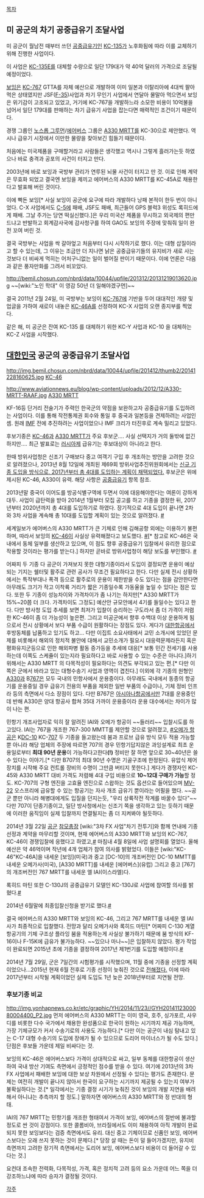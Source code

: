 [[목차]]

== 미 공군의 차기 공중급유기 조달사업 ==
미 공군이 월남전 때부터 쓰던 [[공중급유기]]인 [[KC-135]]가 노후화됨에 따라 이를 교체하기 위해 진행한 사업이다.

이 사업은 [[KC-135]]E를 대체할 수량으로 일단 179대가 약 40억 달러의 가격으로 조달될 예정이었다.

[[보잉]]은 [[KC-767]] GTTA를 자체 예산으로 개발하여 이미 일본과 이탈리아에 4대씩 팔아먹은 상태였지만 JSF([[F-35]])사업과 차기 무인기 사업에서 연달아 물말아 먹으면서 보잉은 위기감이 고조되고 있었고, 거기에 KC-767을 개발하느라 소모한 비용이 10억불을 넘어서 일단 179대를 판매하는 차기 급유기 사업을 잡는다면 매력적인 조건이기 때문이다.

경쟁 그룹인 [[노스롭 그루먼]]/[[에어버스]] 그룹은 [[A330 MRTT]]를 KC-30으로 제안했다. 역시나 급유기 시장에서 이만한 물량을 찾아보긴 힘들기 때문이다.

처음에는 미국제품을 구매할거라고 사람들은 생각했고 역시나 그렇게 흘러가는듯 하였으나 바로 충격과 공포의 사건이 터지고 만다.

2003년에 바로 보잉과 국방부 관리가 연루된 뇌물 사건이 터지고 만 것. 이로 인해 계약은 무효화 되었고 결국엔 보잉을 제끼고 에어버스의 A330 MRTT를 KC-45A로 채용한다고 발표해 버린 것이다.

이에 빡돈 보잉[* 사실 보잉이 공군에 요구에 따라 개발하다 낭패 본적이 한두 번이 아니었다. C-X 사업에서도 [[C-5]]에 패배, JSF도 패배, 최근들어 GPS 블럭3 위성도 록히드에게 패배. 그날 주가는 당연 떡실신했다.]은 우리 미국산 제품을 무시하고 외국제의 편만 드냐고 반발하고 회계감사국에 감사청구를 하여 GAO도 보잉의 주장에 맞춰줘 일이 완전 꼬여 버린 것.

결국 국방부는 사업을 싹 갈아엎고 처음부터 다시 시작하기로 했다. 이는 대형 삽질이라고 할 수 있는데, 그 이유는 조금만 더 지나면 낡은 공중급유기들의 유지비가 새로 사는 것보다 더 비싸게 먹히는 어처구니없는 일이 벌어질 판이기 때문이다. 이에 언론은 다음과 같은 풍자만화를 그려서 비꼬았다.

http://bemil.chosun.com/nbrd/data/10044/upfile/201312/20131219013620.jpg
~~[wiki:"노인 학대" 이 영감 50년 더 일해야겠구먼]~~

결국 2011년 2월 24일, 미 국방부는 보잉이 [[KC-767]]에 기반을 두어 대대적인 개량 및 업글을 가하여 새로이 내놓은 [[KC-46]]A를 선정하여 KC-X 사업의 오랜 종지부를 찍었다.

같은 해, 미 공군은 잔여 KC-135 를 대체하기 위한 KC-Y 사업과 KC-10 을 대체하는 KC-Z 사업을 시작했다.


== [[대한민국]] 공군의 공중급유기 조달사업 ==

http://img.bemil.chosun.com/nbrd/data/10044/upfile/201412/thumb2/20141228160625.jpg
[[KC-46]]

http://www.aviationnews.eu/blog/wp-content/uploads/2012/12/A330-MRTT-RAAF.jpg
[[A330 MRTT]]

KF-16등 단거리 전술기가 주력인 한국군의 약점을 보완하고자 공중급유기를 도입하려는 사업이다. 이를 통해 작전통제권 회수와 통일 후 중국과 일본등을 견제하려는 사업인 셈. 원래 [[IMF]] 전에 추진하려는 사업이었으나 IMF 크리가 터진후로 계속 밀리고 있었다.

후보기종은 [[KC-46]]과 [[A330 MRTT]]가 주요 후보군…. 사실 선택지가 거의 둘밖에 없긴 하지만…. 최근 발표로는 [[러시아]]제 급유기는 후보대상이 아니라고 한다.

한때 방위사업청은 신조기 구매보다 중고 여객기 구입 후 개조하는 방안을 고려한 것으로 알려졌으나, 2013년 8월 12일에 개최된 제69회 방위사업추진위원회에서는 [http://www.dapa.go.kr/internet/news/media/newsRelease.jsp?mode=readForm&boardCode=BDNEWS01&curPage=2&searchField=TITLE&searchWord=&articleSeq=11878 신규 기종 도입을 방식으로, 2017년부터 총 4대를 도입하는 계획이 채택되었다.] 후보군은 위에 제시된 KC-46, A330이 유력. 해당 사항은 [[공중급유기]] 항목 참조. 

2013년말 중국이 이어도를 방공식별구역에 두면서 이에 대응해야한다는 여론이 강하게 대두. 사업이 급탄력을 받아 2014년 1월부터 모집 공고를 하고 기종을 결정한 뒤, 2017년부터 2020년까지 총 4대를 도입하기로 하였다. 장기적으로 4대 도입이 끝나면 2차와 3차 사업을 계속해 총 10대를 도입할 계획이 있는 것으로 알려졌다. [http://news.naver.com/main/read.nhn?mode=LSD&mid=sec&sid1=100&oid=056&aid=0000020137 #]

세계일보가 에어버스의 A330 MRTT가 큰 기체로 인해 김해공항 외에는 이용하기 불편하며, 따라서 보잉의 [[KC-46]]이 사실상 유력해졌다고 보도했다. [http://news.naver.com/main/ranking/read.nhn?mid=etc&sid1=111&date=20131129&rankingSectionId=100&rankingType=popular_day&rankingSeq=1&oid=022&aid=0002603809 #][* 참고로 KC-46은 국내에서 동체 일부를 생산하고 있으며, 이 점도 향후 공중급유기 입찰에서 유리한 점으로 작용할 것이라는 평가를 받는다.] 하지만 곧바로 방위사업청이 해당 보도를 부인했다. [http://www.dapa.go.kr/internet/news/media/explain.jsp?mode=readForm&articleSeq=12601 #]

어짜피 두 기종 다 공군이 가져보지 못한 대형기종이라서 도입이 결정되면 운용이 예상되는 기지는 쉘터및 활주로 관련 공사가 무조건 필요하다고 한다. 다만 실제 전시 상황하에서는 특작부대나 폭격 등으로 활주로의 운용이 제한받을 수도 있다는 점을 감안한다면 아무래도 크기가 작고 이착륙 거리가 짧은 기종일수록 가동율을 높일 수 있다는 점은 있다. 또한 두 기종이 성능차이와 가격차이가 좀 나기는 하지만[* A330 MRTT가 15%~20쯤 더 크다. 가격차이도 그정도] 예산안 규모안에서 4기를 들일수는 있다고 한다. 다만 방사청 도입 추세를 보면 최저가 입찰이 승리하는 구도라서 좀 더 가격이 저렴한 KC-46이 좀 더 가능성이 높은편. 그리고 미공군에서 향후 수백대 이상 운용하게 됨으로서 전시 상황에서 보다 부품 수급이 원활하다는 장점도 있다. 게다가 [[대한항공]]에서 후방동체를 납품하고 있기도 하고... 다만 이집트 소요사태에서 교민 소개시에 있었던 문제를 비롯해서 해외의 정치적 불안에 대해서 교민소개가 필요시 대응력문제라든지 혹은 평화유지군등으로 인한 해외파병 활동 증가등을 추세에 대응[* 보통 민간 전세기를 사용하는데 이쪽도 스케쥴이 있는지라 필요하다고 바로 사용할 수 있는 수준은 아니다.]하기 위해서는 A330 MRTT 의 다목적성이 필요하다는 의견도 부각되고 있는 편.[* 다만 이쪽은 군에서 바라고 있는 대형수송기 사업과 영역이 겹친다.] 이외에 각 기종의 원형인 [[A330]]과 B[[767]]은 모두 국내의 민항사에서 운용중이다. 아무래도 국내에서 동종의 항공기를 운용중일 경우 급유기 전용의 부품을 제외한 일반 부품의 수급이나, 기체 정비 인프라 등의 측면에서 다소 장점이 있다. 다만 B767은 [[아시아나항공]]에서만 7대를 운용중인데 반해 A330은 양대 항공사 합쳐 35대 가까이 운용중이라 운용 대수에서는 차이가 많이 나는 편. 

민항기 개조사업자로 익히 잘 알려진 IAI와 오메가 항공이 ~~들러리~~ 입찰시도를 하고있다. IAI는 767을 개조한 767-300 MMTT를 제안할 것으로 알려졌고, [http://bemil.chosun.com/nbrd/gallery/view.html?b_bbs_id=10044&num=186214 #오메가 항공은] K[[DC-10]] KC-[[707]] 두 기종을 들고왔는데 붐과 프로브 급유 방식 모두 적용 가능할 뿐 아니라 해당 업체의 주장에 따르면 707의 경우 민항기답지않은 과잉설계로 최초 운용일로부터 '''최대 90년 운용'''이 가능하다고한다'''(!)''' 정비만 잘 하면 앞으로 30~40년은 쓸 수 있다는 이야기.[* 다만 B707의 최대 90년 수명은 기골구조에 한정된다. 유압식 제어장치를 시작해 주요 컨트롤 장비의 수명이 그만큼 버티지 못한다.] 게다가 경쟁자인 KC-45와 A330 MRTT 대비 가격도 저렴해 4대 구입 비용으로 '''10~12대 구매가 가능'''할 정도. KC-707의 구형 엔진을 고효율 엔진으로 스왑하는 것도 옵션으로 들어있으며 [[MV-22]] 오스프리에 급유할 수 있는 항공기는 자사 개조 급유기 뿐이라는 어필을 했다. ~~공군 뿐만 아니라 해병대에게도 입질을 던지는듯, "우리 상륙작전 작계를 바꿀수 있다"~~ 다만 707이 단종기종이고, 일단 방사청에서는 신조기 쪽을 생각하고 있는 듯하기 때문에 이러한 움직임이 실제 입찰까지 연결될지는 좀 더 지켜봐야 될듯하다.

2014년 3월 22일 [[공군]] [[참모총장]] [wiki:"3차 FX 사업"차기 전투기]와 함께 연내에 기종 선정과 계약을 마무리할 것이며, 현재 에어버스의  A330 MRTT와 보잉의 KC-767,  KC-46이 경쟁입찰에 응했다고 하였고,[http://news.naver.com/main/read.nhn?mode=LSD&mid=sec&sid1=100&oid=001&aid=0006819954 #] 마침내 4월 8일에 사업 설명회를 열었다. 올해 예산은 약 46억이며 작년에 4개 업체가 참여 의사를 밝혔었다. 이들은 [wiki:"KC-46"KC-46A]을 내세운 [보잉](미국)과 중고 [DC-10]의 개조버전인 DC-10 MMTT를 내세운 오메가사(미국), [A330 MRTT]를 내세운 [에어버스](유럽) 그리고 중고 [767]의 개조버전인 767 MRTT를 내세운 엘 IAI(이스라엘)다.

록히드 마틴 또한 C-130J의 공중급유기 모델인 KC-130J로 사업에 참여할 의사를 밝혔다.[http://www.newdaily.co.kr/news/article.html?no=199312 #]

2014년 6월말에 최종입찰신청을 받기로 했다.[http://news.naver.com/main/read.nhn?mode=LSD&mid=shm&sid1=100&oid=437&aid=0000043808 #]

결국 에어버스의 A330 MRTT와 보잉의 KC-46, 그리고 767 MRTT를 내세운 엘 IAI사가 최종적으로 입찰했다. 전망과 달리 오메가사와 록히드 마틴[* 어짜피 C-130 계열 항공기의 기체 구조상 플라잉 붐을 적용하는게 사실상 불가하기 때문에 붐 방식의 KF-16이나 F-15K에 급유가 불가능하다. ~~있으나 마나~~]은 입찰하지 않았다. 평가 작업이 완료되면 2015년 초에 기종을 결정하여 2017년 제1번기를 도입할 예정이다.[http://weekly.donga.com/docs/magazine/weekly/2014/06/23/201406230500020/201406230500020_1.html #]

2014년 7월 29일, 군은 7일간의 시험평가를 시작했으며, 11월 중에 기종을 선정할 계획이었으나...2015년 현재 6월 전후로 기종 선정이 늦춰진 것으로 [http://www.yonhapnews.co.kr/bulletin/2015/03/13/0200000000AKR20150313036700043.HTML?from=search 전해졌다.] 이에 따라 2017년부터 시작될 계획이었던 실제 도입도 1년 늦은 2018년부터로 지연될 전망. 
 
=== 후보기종 비교 ===

http://img.yonhapnews.co.kr/etc/graphic/YH/2014/11/23//GYH2014112300080004400_P2.jpg
먼저 에어버스의 A330 MRTT는 이미 영국, 호주, 싱가포르, 사우디를 비롯한 다수 국가에서 채용한 완성품으로 한국이 원하는 시기까지 제공 가능하며, 가장 기체규모가 커서 수송기로의 사용도 가능하다.[* 다만 이는 공군이 내심 탐내고 있는 C-17 대형 수송기의 도입에 장애가 될 수 있으므로 도리어 마이너스가 될 수도 있다.] 단점은 후보들 가운데 제일 비싸다는 것.

보잉의 KC-46은 에어버스보다 가격이 상대적으로 싸고, 일부 동체를 대한항공이 생산하여 국내 방산 기여도 측면에서 긍정적인 점수를 받을 수 있다. 여기에 2013년의 3차 FX 사업에서 패배한 보잉에 대한 보상 차원에서 선정될 수 있다는 평가도 존재한다. 문제는 여전히 개발이 끝나지 않아서 한국이 요구하는 시기까지 제공될 수 있는지 여부가 불확실하다는 것.[* 일각에서는 기종 결정 시기가 늦춰진 것이 보잉의 개발 지연을 배려해서 아니냐는 추측까지 할 정도.] 말하자면 에어버스의 A330 MRTT와 정 반대의 형태.

IAI의 767 MRTT는 민항기를 개조한 형태여서 가격이 보잉, 에어버스의 절반에 불과할 정도로 싼 것이 강점이다. 또한 콜롬비아, 브라질에서도 이미 채용하여 아직 개발이 완료되지 못한 보잉보다는 검증 측면에서도 유리. 대신 중고 기체이므로 신품인 보잉, 에어버스보다는 오래 쓰지 못하는 것이 문제다.[* 당장 살 때는 돈이 덜 들어가겠지만, 유지비 측면까지 고려한 장기적 측면에서는 도리어 보잉, 에어버스보다 비용이 더 들어갈 수 있다는 것.]

요컨대 조속한 전력화, 다목적성, 가격, 혹은 정치적 고려 등의 요소 가운데 어느 쪽을 더 강조하느냐에 따라 승자가 결정될 것이다. 

[[각주]]
